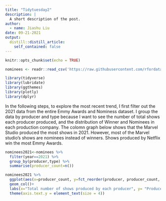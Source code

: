 ```yaml
---
title: "Tidytuesday2"
description: |
  A short description of the post.
author:
  - name: Jiashu Liu
date: 09-21-2021
output:
  distill::distill_article:
    self_contained: false
---
```


```r
knitr::opts_chunk$set(echo = TRUE)
```

```r
nominees <- readr::read_csv('https://raw.githubusercontent.com/rfordatascience/tidytuesday/master/data/2021/2021-09-21/nominees.csv')

```

```r
library(tidyverse)    
library(lubridate)
library(ggthemes) 
library(plotly)
library(dplyr)
```
In the following steps, to explore the most recent trend, I first filter out the 2021 data from the entire Emmy Awards and Nominess dataset. I group the data by producer and type because I want to see the number of total shows each producer produced, and the distribution of Winner and Nominees in each production company. The colomn graph below shows that the Marvel Studio produced the most shows in 2021. However, most of the Marvel studio's shows are nominees instead of winners. Shows produced by Netflix win the most Emmy Awards. 

```r
nominees2021<-nominees %>% 
  filter(year==2021) %>% 
  group_by(producer,type) %>% 
  summarise(producer_count=n())

nominees2021 %>% 
  ggplot(aes(x=producer_count, y=fct_reorder(producer, producer_count, sum),fill=type, )) +
  geom_col()+
  labs(x="Total number of shows produced by each producer", y= "Producer")+
  theme(axis.text.y = element_text(size = 4))
```